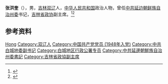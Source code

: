 '''张洪奎'''（{{bd|1926年||1991年|}}），男，[[吉林|吉林]][[双辽|双辽]]人，[[中华人民共和国|中华人民共和国]]政治人物，曾任[[中共延边朝鲜族自治州委|中共延边朝鲜族自治州委]]书记，[[吉林省政协|吉林省政协]]副主席。<ref>{{Cite book|title=吉林省百科全书 • 下册|author=王云坤主编; 尤国, 尹峰文, 邢世杰等副主编|publisher=吉林人民出版社|year=1998|isbn=|location=长春|pages=}}</ref><ref>{{Cite book|title=中华人民共和国职官志|author=何虎生, 李耀东, 向常福主编|publisher=中国社会出版社|year=2003|isbn=9787800883934|location=北京|pages=}}</ref>

== 参考资料 ==
{{reflist}}

{{中国人物小作品}}

{{Authority control}}
{{DEFAULTSORT:Zhang张}}
[[Category:张姓|Hong]]
[[Category:双辽人|Category:双辽人]]
[[Category:中国共产党党员_(1948年入党)|Category:中国共产党党员 (1948年入党)]]
[[Category:中共白城地委副书记|Category:中共白城地委副书记]]
[[Category:白城地区行政公署专员|Category:白城地区行政公署专员]]
[[Category:中共延邊朝鮮族自治州委書記|Category:中共延邊朝鮮族自治州委書記]]
[[Category:吉林省政協副主席|Category:吉林省政協副主席]]